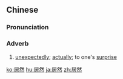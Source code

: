==Chinese==
{{zh-forms}}

===Pronunciation===
{{zh-pron
|m=jūrán
|c=geoi1 jin4
|ma=Zh-jurán.ogg
|cat=adv
}}

===Adverb===
{{zh-adv}}

# [[unexpectedly]]; [[actually]]; to one's [[surprise]]

{{zh-cat|Intermediate}}

[[ko:居然]]
[[hu:居然]]
[[ja:居然]]
[[zh:居然]]
